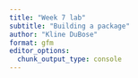 ```yaml
---
title: "Week 7 lab"
subtitle: "Building a package"
author: "Kline DuBose"
format: gfm
editor_options: 
  chunk_output_type: console
---
```


